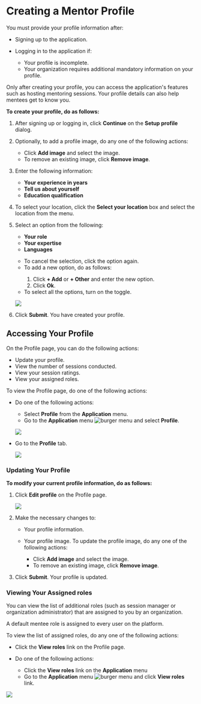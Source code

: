 
# Creating a Mentor Profile

You must provide your profile information after:

* Signing up to the application.

* Logging in to the application if:

  * Your profile is incomplete.
  * Your organization requires additional mandatory information on your profile.

<Admonition type="note"> 
Only after creating your profile, you can access the application's features such as hosting mentoring sessions. Your profile details can also help mentees get to know you.
</Admonition> 

**To create your profile, do as follows:**

1. After signing up or logging in, click **Continue** on the **Setup profile** dialog.

2. Optionally, to add a profile image, do any one of the following actions:

    * Click <b>Add image</b> and select the image.
    * To remove an existing image, click <b>Remove image</b>.

3. Enter the following information:

    * <b>Your experience in years</b>
    * <b>Tell us about yourself</b>
    * <b>Education qualification</b>

4. To select your location, click the <b>Select your location</b> box and select the location from the menu.

5. Select an option from the following:

    * <b>Your role</b>
    * <b>Your expertise</b>
    * <b>Languages</b>

    <p>
        <Admonition type="tip">
        <ul>
        <li>To cancel the selection, click the option again.</li>
        <li>To add a new option, do as follows:</li>
            <ol>
            <li>Click <b>+ Add</b> or <b>+ Other</b> and enter the new option.</li>
            <li>Click <b>Ok</b>.</li>
            </ol>
        <li>To select all the options, turn on the toggle.</li>
        </ul>
        </Admonition>
    </p>

    ![](media/portal-createprofileoptions.png)

6. Click <b>Submit</b>. You have created your profile.

## Accessing Your Profile

On the Profile page, you can do the following actions:

* Update your profile.
* View the number of sessions conducted.
* View your session ratings.
* View your assigned roles.

To view the Profile page, do one of the following actions:

* Do one of the following actions:

    * Select <b>Profile</b> from the <b>Application</b> menu.
    * Go to the <b>Application</b> menu ![burger menu](media/burgermenu-icon.png) and select <b>Profile</b>.

    ![](media/portal-menteeapplicationmenu.png)

* Go to the <b>Profile</b> tab.

    ![](media/profile-icon.png)

### Updating Your Profile

**To modify your current profile information, do as follows:**

1. Click <b>Edit profile</b> on the Profile page.

    ![](media/portal-editmentorprofile.png)

2. Make the necessary changes to:

    * Your profile information.

    * Your profile image. To update the profile image, do any one of the following actions:

        * Click <b>Add image</b> and select the image.
        * To remove an existing image, click <b>Remove image</b>.

3. Click <b>Submit</b>. Your profile is updated.

### Viewing Your Assigned roles

You can view the list of additional roles (such as session manager or organization administrator) that are assigned to you by an organization.

<Admonition type="tip">   
<p>A default mentee role is assigned to every user on the platform.</p>
</Admonition>

To view the list of assigned roles, do any one of the following actions:

* Click the **View roles** link on the Profile page.

* Do one of the following actions:

    * Click the **View roles** link on the <b>Application</b> menu
    * Go to the <b>Application</b> menu ![burger menu](media/burgermenu-icon.png) and click **View roles** link.

![](media/viewroles-mentor.png)